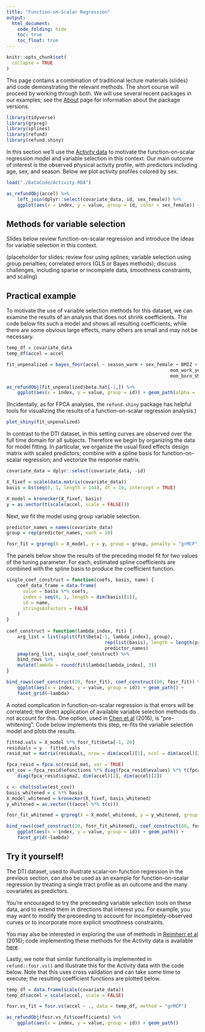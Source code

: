```yaml
---
title: "Function-on-Scalar Regression"
output:
  html_document: 
    code_folding: hide
    toc: true
    toc_float: true
---
```


```r
knitr::opts_chunk$set(
  collapse = TRUE
)
```

This page contains a combination of traditional lecture materials (slides) and code demonstrating the relevant methods. The short course will proceed by working through both. We will use several recent packages in our examples; see the [About](./About.html) page for information about the package versions.

```r
library(tidyverse)
library(grpreg)
library(splines)
library(refund)
library(refund.shiny)
```

In this section we'll use the [Activity data](./Data.html) to motivate the function-on-scalar regression model and variable selection in this context. Our main outcome of interest is the observed physical activity profile, with predictors including age, sex, and season. Below we plot activity profiles colored by sex.

```r
load("./DataCode/Activity.RDA")

as_refundObj(accel) %>% 
	left_join(dplyr::select(covariate_data, id, sex_female)) %>%
	ggplot(aes(x = index, y = value, group = id, color = sex_female)) + geom_path(alpha = .5)
```

## Methods for variable selection

Slides below review function-on-scalar regression and introduce the ideas for variable selection in this context.

(placeholder for slides: review fosr using splines; variable selection using group penalties; correlated errors (GLS or Bayes methods); discuss challenges, including sparse or incomplete data, smoothness constraints, and scaling)

## Practical example

To motivate the use of variable selection methods for this dataset, we can examine the results of an analysis that does not shrink coefficients. The code below fits such a model and shows all resulting coefficients; while there are some obvious large effects, many others are small and may not be necessary.

```r
temp_df = covariate_data
temp_df$accel = accel

fit_unpenalized = bayes_fosr(accel ~ season_warm + sex_female + BMIZ + TV_g2hr + video_g1hr +
														 	mom_work_yes + asthma_yes + child_age + mom_age + educ_mom + num_rooms + 
														 	mom_born_US + tricep + subscap + skinfold, data = temp_df)

as_refundObj(fit_unpenalized$beta.hat[-1,]) %>% 
	ggplot(aes(x = index, y = value, group = id)) + geom_path(alpha = .5)
```

(Incidentally, as for FPCA analyses, the `refund.shiny` package has helpful tools for visualizing the results of a function-on-scalar regression analysis.)

```r
plot_shiny(fit_unpenalized)
```

In contrast to the DTI dataset, in this setting curves are observed over the full time domain for all subjects. Therefore we begin by organizing the data for model fitting. In particular, we organize the usual fixed effects design matrix with scaled predictors; combine with a spline basis for function-on-scalar regression; and vectorize the response matrix.

```r
covariate_data = dplyr::select(covariate_data, -id)

X_fixef = scale(data.matrix(covariate_data))
basis = bs(seq(0, 1, length = 144), df = 10, intercept = TRUE)

X_model = kronecker(X_fixef, basis)
y = as.vector(t(scale(accel, scale = FALSE)))
```

Next, we fit the model using group variable selection.

```r
predictor_names = names(covariate_data)
group = rep(predictor_names, each = 10)

fosr_fit = grpreg(X = X_model, y = y, group = group, penalty = "grMCP")
```

The panels below show the results of the preceding model fit for two values of the tuning parameter. For each, estimated spline coefficients are combined with the spline basis to produce the coefficient function.

```r
single_coef_construct = function(coefs, basis, name) {
	coef_data_frame = data.frame(
	  value = basis %*% coefs,
	  index = seq(0, 1, length = dim(basis)[1]),
	  id = name,
	  stringsAsFactors = FALSE
	)
}
	
coef_construct = function(lambda_index, fit) {
	arg_list = list(split(fit$beta[-1, lambda_index], group), 
									rep(list(basis), length = length(predictor_names)), 
									predictor_names)
	pmap(arg_list, single_coef_construct) %>%
	bind_rows %>%
	mutate(lambda = round(fit$lambda[lambda_index], 3))
}

bind_rows(coef_construct(20, fosr_fit), coef_construct(80, fosr_fit)) %>%
	ggplot(aes(x = index, y = value, group = id)) + geom_path() + 
	facet_grid(~lambda)
```

A noted complication in function-on-scalar regression is that errors will be correlated; the direct application of available variable selection methods do not account for this. One option, used in [Chen et al](http://jeffgoldsmith.com/Downloads/FoS_VarSelect.pdf) (2016), is "pre-whitening". Code below implements this step, re-fits the variable selection model and plots the results. 

```r
fitted.vals = X_model %*% fosr_fit$beta[-1, 20]
residuals = y - fitted.vals
resid_mat = matrix(residuals, nrow = dim(accel)[1], ncol = dim(accel)[2], byrow = TRUE)

fpca_resid = fpca.sc(resid_mat, var = TRUE)
est_cov = fpca_resid$efunctions %*% diag(fpca_resid$evalues) %*% t(fpca_resid$efunctions) + 
	diag(fpca_resid$sigma2, dim(accel)[2], dim(accel)[2])

c <- chol(solve(est_cov))
basis_whitened = c %*% basis
X_model_whitened = kronecker(X_fixef, basis_whitened)
y_whitened = as.vector(t(accel %*% t(c)))

fosr_fit_whitened = grpreg(X = X_model_whitened, y = y_whitened, group = group, penalty = "grMCP")

bind_rows(coef_construct(10, fosr_fit_whitened), coef_construct(80, fosr_fit_whitened)) %>%
	ggplot(aes(x = index, y = value, group = id)) + geom_path() + 
	facet_grid(~lambda)
```



## Try it yourself!

The DTI dataset, used to illustrate scalar-on-function regression in the previous section, can also be used as an example for function-on-scalar regression by treating a single tract profile as an outcome and the many covariates as predictors. 

You're encouraged to try the preceeding variable selection tools on these data, and to extend them in directions that interest you. For example, you may want to modify the preceeding to account for incompletely-observed curves or to incorporate more explicit smoothness constraints. 

You may also be interested in exploring the use of methods in [Reimherr et al](http://www4.stat.ncsu.edu/~staicu/papers/msFGRPL_R1.pdf) (2016); code implementing these methods for the Activity data is available [here](./DataCode/Reimherr.zip).

Lastly, we note that similar functionality is implemented in `refund::fosr.vs()` and illustrate this for the Activity data with the code below. Note that this uses cross validation and can take some time to execute; the resulting coefficient functions are plotted below.

```r
temp_df = data.frame(scale(covariate_data))
temp_df$accel = scale(accel, scale = FALSE)

fosr.vs_fit = fosr.vs(accel ~ ., data = temp_df, method = "grMCP")

as_refundObj(fosr.vs_fit$coefficients) %>%
	ggplot(aes(x = index, y = value, group = id)) + geom_path()
```
